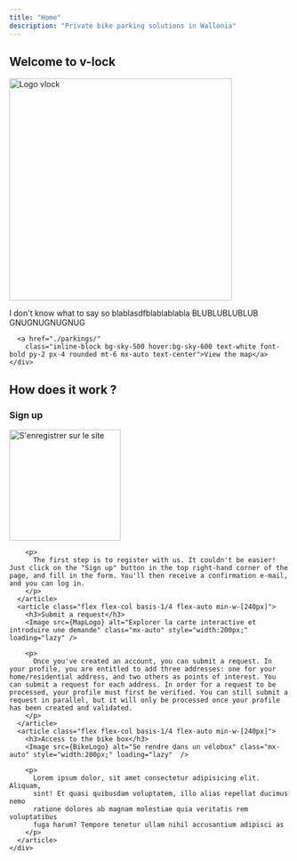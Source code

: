 ```yaml
---
title: "Home"
description: "Private bike parking solutions in Wallonia"
---
```




<Section
    styles="bg-sky-200 dark:bg-sky-900 py-7 min-h-[70vh] flex justify-center overflow-hidden"
  >
    <div class="container flex flex-col my-auto justify-between items-center gap-7">
      <h1 class="text-center mb-6">Welcome to <span class="hidden">v-lock</span></h1>
      <Image src={Logo} alt="Logo vlock" class="mx-auto" style="width:400px;"  />
      <p>
        I don't know what to say so blablasdfblablablabla BLUBLUBLUBLUB GNUGNUGNUGNUG
      </p>

      <a href="./parkings/"
        class="inline-block bg-sky-500 hover:bg-sky-600 text-white font-bold py-2 px-4 rounded mt-6 mx-auto text-center">View the map</a>
    </div>
  </Section>
  <Section styles="bg-secondary py-12" container>
    <h2>How does it work ?</h2>
    <div class="flex gap-7 flex-wrap">
      <article class="flex flex-col basis-1/4 flex-auto min-w-[240px]">
        <h3>Sign up</h3>
        <Image src={SignUpLogo} alt="S'enregistrer sur le site" class="mx-auto" style="width:200px;"  loading="lazy" />
       
        <p>
          The first step is to register with us. It couldn't be easier! Just click on the "Sign up" button in the top right-hand corner of the page, and fill in the form. You'll then receive a confirmation e-mail, and you can log in.
        </p>
      </article>
      <article class="flex flex-col basis-1/4 flex-auto min-w-[240px]">
        <h3>Submit a request</h3>
        <Image src={MapLogo} alt="Explorer la carte interactive et introduire une demande" class="mx-auto" style="width:200px;" loading="lazy" />
        
        <p>
          Once you've created an account, you can submit a request. In your profile, you are entitled to add three addresses: one for your home/residential address, and two others as points of interest. You can submit a request for each address. In order for a request to be processed, your profile must first be verified. You can still submit a request in parallel, but it will only be processed once your profile has been created and validated.
        </p>
      </article>
      <article class="flex flex-col basis-1/4 flex-auto min-w-[240px]">
        <h3>Access to the bike box</h3>
        <Image src={BikeLogo} alt="Se rendre dans un vélobox" class="mx-auto" style="width:200px;" loading="lazy"  />
      
        <p>
          Lorem ipsum dolor, sit amet consectetur adipisicing elit. Aliquam,
          sint! Et quasi quibusdam voluptatem, illo alias repellat ducimus nemo
          ratione dolores ab magnam molestiae quia veritatis rem voluptatibus
          fuga harum? Tempore tenetur ullam nihil accusantium adipisci as
        </p>
      </article>
    </div>
  </Section>